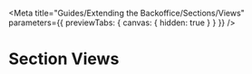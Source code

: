 
<Meta
	title="Guides/Extending the Backoffice/Sections/Views"
	parameters={{ previewTabs: { canvas: { hidden: true } } }}
/>

# Section Views
